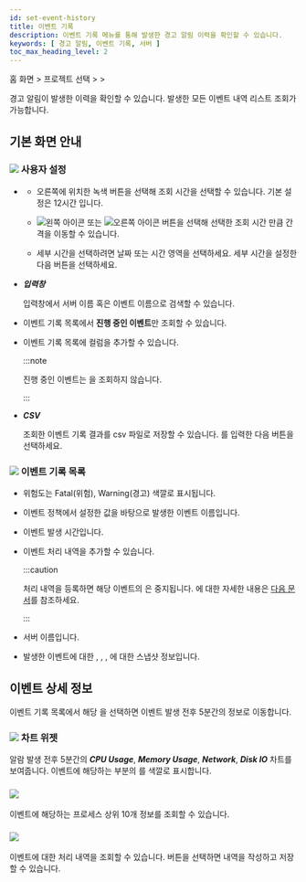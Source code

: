 ```yaml
---
id: set-event-history
title: 이벤트 기록
description: 이벤트 기록 메뉴를 통해 발생한 경고 알림 이력을 확인할 수 있습니다.
keywords: [ 경고 알림, 이벤트 기록, 서버 ]
toc_max_heading_level: 2
---
```


홈 화면 &gt; 프로젝트 선택 &gt; <Cmdname sid="side_event" className="uitext" /> &gt; <Cmdname sid="side_eventHistory" className="uitext" />

경고 알림이 발생한 이력을 확인할 수 있습니다. 발생한 모든 이벤트 내역 리스트 조회가 가능합니다. 

## 기본 화면 안내

<ImgLang img='event-history-server.png' desc='서버 이벤트 기록 sc'/>

### ![](/img/number-01.png) **사용자 설정**

* <Cmdname sid="time_selector" className="uitext" />

  * 오른쪽에 위치한 녹색 버튼을 선택해 조회 시간을 선택할 수 있습니다. 기본 설정은 12시간 입니다.

  * ![왼쪽 아이콘](/img/left-arrow.svg) 또는 ![오른쪽 아이콘](/img/right-arrow.svg) 버튼을 선택해 선택한 조회 시간 만큼 간격을 이동할 수 있습니다.

  * 세부 시간을 선택하려면 날짜 또는 시간 영역을 선택하세요. 세부 시간을 설정한 다음 <Cmdname sid="apply" className="uitext" /> 버튼을 선택하세요.

* ***입력창***  

  입력창에서 서버 이름 혹은 이벤트 이름으로 검색할 수 있습니다.

* <Cmdname sid="exclude_resolved_alerts" className="uitext" />

  이벤트 기록 목록에서 **진행 중인 이벤트**만 조회할 수 있습니다.

* <Cmdname sid="BTN06585" className="uitext" />

  이벤트 기록 목록에 <Cmdname sid="TTL06583" className="uitext" /> 컬럼을 추가할 수 있습니다. 
  
  :::note
  
  진행 중인 이벤트는 <Cmdname sid="TTL06583" className="uitext" />을 조회하지 않습니다.

  :::

* ***CSV***

  조회한 이벤트 기록 결과를 csv 파일로 저장할 수 있습니다. <Cmdname sid="maximum_csv_lines" className="uitext" />를 입력한 다음 <Cmdname sid="download" className="uitext" /> 버튼을 선택하세요.

### ![](/img/number-02.png) **이벤트 기록 목록**

* <Cmdname sid="sms_alert_severity" className="uitext" />

  위험도는 <span class='vslow'>Fatal</span>(위험), <span class='slow'>Warning</span>(경고) 색깔로 표시됩니다.

* <Cmdname sid="event_title" className="uitext" />

  이벤트 정책에서 설정한 값을 바탕으로 발생한 이벤트 이름입니다.

* <Cmdname sid="event_time" className="uitext" />

  이벤트 발생 시간입니다.

* <Cmdname sid="sms_alert_acknowledge" className="uitext" /><ScrollToLink anchor='scrollTo-alert-acknowledge' />

  이벤트 처리 내역을 추가할 수 있습니다.

  :::caution

  처리 내역을 등록하면 해당 이벤트의 <Cmdname sid="TTL06149" className="uitext" />은 중지됩니다. <Cmdname sid="TTL06149" className="uitext" />에 대한 자세한 내용은 [다음 문서](set-receive-event#escalation)를 참조하세요.

  :::

* <Cmdname sid="server" className="uitext" />

  서버 이름입니다. 

* <Cmdname sid="sms_alert_snapshot" className="uitext" />

  발생한 이벤트에 대한 <Cmdname sid="cpu" className="uitext" />, <Cmdname sid="memory_pused" className="uitext" />, <Cmdname sid="disk" className="uitext" />, <Cmdname sid="network" className="uitext" />에 대한 스냅샷 정보입니다. 

## 이벤트 상세 정보 

이벤트 기록 목록에서 해당 <Cmdname sid="event_title" className="uitext" />을 선택하면 이벤트 발생 전후 5분간의 <Cmdname sid="detail" className="uitext" /> 정보로 이동합니다.

<ImgLang img='server-event-detail.png' desc='서버 이벤트 상세 sc'/>

### ![](/img/number-01.png) **차트 위젯**

알람 발생 전후 5분간의 ***CPU Usage***, ***Memory Usage***, ***Network***, ***Disk IO*** 차트를 보여줍니다. 이벤트에 해당하는 부분의 <Cmdname sid="sms_alert_severity" className="uitext" />를 색깔로 표시합니다.

### ![](/img/number-02.png) <Cmdname sid="sms_summary_process" className="uitext" />

이벤트에 해당하는 프로세스 상위 10개 정보를 조회할 수 있습니다. 

### ![](/img/number-03.png) <Cmdname sid="sms_alert_acknowledge_detail" className="uitext" />

이벤트에 대한 처리 내역을 조회할 수 있습니다. <Cmdname sid="sms_alert_acknowledge_add" className="uitext" /> 버튼을 선택하면 내역을 작성하고 저장할 수 있습니다.